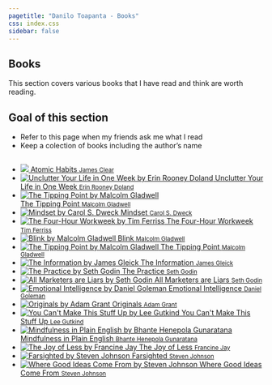 ```yaml
---
pagetitle: "Danilo Toapanta - Books"
css: index.css
sidebar: false
---
```


:::{.center .show-anchor-link}
## Books{.unlisted .unnumbered}
:::

<!-- ## Books {.unlisted .unnumbered} -->
This section covers various books that I have read and think are worth reading.


::: {.callout-tip collapse="false"}
## Goal of this section

- Refer to this page when my friends ask me what I read
- Keep a colection of books including the author's name
:::

<pre></pre>
<!-- </br> -->
<!-- --- -->

```{=html}
<ul class="c-gridview">

        <li>
            <a href="https://www.amazon.com/dp/0735211299/?tag=nonoma-20" target="_blank">
                <img src="https://nono.imgix.net/img/u/book-atomic-habits-james-clear.jpg?auto=compress&amp;">
                Atomic Habits
                <small>James Clear</small>
            </a>
        </li>


        <li>
            <a href="https://www.amazon.com/dp/1439150478/?tag=nonoma-20" target="_blank">
                <img src="https://nono.imgix.net/img/u/book-unclutter-your-life-in-one-week-erin-rooney-doland.jpg?auto=compress&amp;fit=fillmax&amp;ixlib=php-3.3.1&amp;q=60&amp;w=600" alt="Unclutter Your Life in One Week by Erin Rooney Doland">
                Unclutter Your Life in One Week
                <small>Erin Rooney Doland</small>
            </a>
        </li>



         <li>
            <a href="https://www.amazon.com/dp/0316679070/?tag=nonoma-20" target="_blank">
                <img src="https://nono.imgix.net/img/u/book-gladwell-malcolm-the-tipping-point.jpg?auto=compress&amp;fit=fillmax&amp;ixlib=php-3.3.1&amp;q=60&amp;w=600" alt="The Tipping Point by Malcolm Gladwell">
                <div >
                    The Tipping Point
                    <small>Malcolm Gladwell</small>
                </div>
            </a>
        </li>



        <li>
            <a href="https://www.amazon.com/dp/0345472322/?tag=nonoma-20" target="_blank">
                <img src="https://nono.imgix.net/img/u/book-mindset-carol-s-dweck.jpg?auto=compress&amp;fit=fillmax&amp;ixlib=php-3.3.1&amp;q=60&amp;w=600" alt="Mindset by Carol S. Dweck">
                Mindset
                <small>Carol S. Dweck</small>
            </a>
        </li>



        <li>
            <a href="https://www.amazon.com/dp/0307465357/?tag=nonoma-20" target="_blank">
                <img src="https://m.media-amazon.com/images/I/81qW97ndkvL._SL1500_.jpg" alt="The Four-Hour Workweek by Tim Ferriss">
                The Four-Hour Workweek
                <small>Tim Ferriss</small>
            </a>
        </li>



        <li>
            <a href="https://www.amazon.com/dp/0316010669/?tag=nonoma-20" target="_blank">
                <img src="https://nono.imgix.net/img/u/book-gladwell-malcolm-blink.jpg?auto=compress&amp;fit=fillmax&amp;ixlib=php-3.3.1&amp;q=60&amp;w=600" alt="Blink by Malcolm Gladwell">
                Blink
                <small>Malcolm Gladwell</small>
            </a>
        </li>



        <li>
            <a href="https://www.amazon.com/dp/0316679070/?tag=nonoma-20" target="_blank">
                <img src="https://nono.imgix.net/img/u/book-gladwell-malcolm-the-tipping-point.jpg?auto=compress&amp;fit=fillmax&amp;ixlib=php-3.3.1&amp;q=60&amp;w=600" alt="The Tipping Point by Malcolm Gladwell">
                The Tipping Point
                <small>Malcolm Gladwell</small>
            </a>
        </li>



        <li>
            <a href="https://www.amazon.com/dp/1400096235/?tag=nonoma-20" target="_blank">
                <img src="https://nono.imgix.net/img/u/book-the-information-james-gleick.jpg?auto=compress&amp;fit=fillmax&amp;ixlib=php-3.3.1&amp;q=60&amp;w=600" alt="The Information by James Gleick">
                The Information
                <small>James Gleick</small>
            </a>
        </li>



        <li>
            <a href="https://www.amazon.com/dp/0593328973/?tag=nonoma-20" target="_blank">
                <img src="https://nono.imgix.net/img/u/book-godin-seth-the-practice.jpg?auto=compress&amp;fit=fillmax&amp;ixlib=php-3.3.1&amp;q=60&amp;w=600" alt="The Practice by Seth Godin">
                The Practice
                <small>Seth Godin</small>
            </a>
        </li>



        <li>
            <a href="https://www.amazon.com/dp/1591845335/?tag=nonoma-20" target="_blank">
                <img src="https://nono.imgix.net/img/u/book-godin-seth-all-marketers-are-liars.jpg?auto=compress&amp;fit=fillmax&amp;ixlib=php-3.3.1&amp;q=60&amp;w=600" alt="All Marketers are Liars by Seth Godin">
                All Marketers are Liars
                <small>Seth Godin</small>
            </a>
        </li>



        <li>
            <a href="https://www.amazon.com/dp/055338371X/?tag=nonoma-20" target="_blank">
                <img src="https://nono.imgix.net/img/u/book-emotional-intelligence-daniel-goleman.jpg?auto=compress&amp;fit=fillmax&amp;ixlib=php-3.3.1&amp;q=60&amp;w=600" alt="Emotional Intelligence by Daniel Goleman">
                Emotional Intelligence
                <small>Daniel Goleman</small>
            </a>
        </li>



        <li>
            <a href="https://www.amazon.com/dp/014312885X/?tag=nonoma-20" target="_blank">
                <img src="https://nono.imgix.net/img/u/book-grant-adam-originals.jpg?auto=compress&amp;fit=fillmax&amp;ixlib=php-3.3.1&amp;q=60&amp;w=600" alt="Originals by Adam Grant">
                Originals
                <small>Adam Grant</small>
            </a>
        </li>



        <li>
            <a href="https://www.amazon.com/dp/0738215546/?tag=nonoma-20" target="_blank">
                <img src="https://nono.imgix.net/img/u/book-you-cant-make-this-stuff-up-lee-gutkind.jpg?auto=compress&amp;fit=fillmax&amp;ixlib=php-3.3.1&amp;q=60&amp;w=600" alt="You Can't Make This Stuff Up by Lee Gutkind">
                You Can't Make This Stuff Up
                <small>Lee Gutkind</small>
            </a>
        </li>



        <li>
            <a href="https://www.amazon.com/dp/B004HWOOXG/?tag=nonoma-20" target="_blank">
                <img src="https://nono.imgix.net/img/u/book-mindfulness-in-plain-english-bhante-henepola-gunaratana.jpg?auto=compress&amp;fit=fillmax&amp;ixlib=php-3.3.1&amp;q=60&amp;w=600" alt="Mindfulness in Plain English by Bhante Henepola Gunaratana">
                Mindfulness in Plain English
                <small>Bhante Henepola Gunaratana</small>
            </a>
        </li>



        <li>
            <a href="https://www.amazon.com/dp/1452155186/?tag=nonoma-20" target="_blank">
                <img src="https://nono.imgix.net/img/u/book-the-joy-of-less-francine-jay.jpg?auto=compress&amp;fit=fillmax&amp;ixlib=php-3.3.1&amp;q=60&amp;w=600" alt="The Joy of Less by Francine Jay">
                The Joy of Less
                <small>Francine Jay</small>
            </a>
        </li>



        <li>
            <a href="https://www.amazon.com/dp/1594488215/?tag=nonoma-20" target="_blank">
                <img src="https://nono.imgix.net/img/u/book-farsighted-steven-johnson.jpg?auto=compress&amp;fit=fillmax&amp;ixlib=php-3.3.1&amp;q=60&amp;w=600" alt="Farsighted by Steven Johnson">
                Farsighted
                <small>Steven Johnson</small>
            </a>
        </li>



        <li>
            <a href="https://www.amazon.com/dp/1594485380/?tag=nonoma-20" target="_blank">
                <img src="https://nono.imgix.net/img/u/book-where-good-ideas-come-from-steven-johnson.jpg?auto=compress&amp;fit=fillmax&amp;ixlib=php-3.3.1&amp;q=60&amp;w=600" alt="Where Good Ideas Come From by Steven Johnson">
                Where Good Ideas Come From
                <small>Steven Johnson</small>
            </a>
        </li>

</ul>

```
